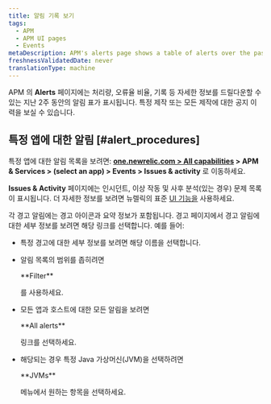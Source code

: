 ```yaml
---
title: 알림 기록 보기
tags:
  - APM
  - APM UI pages
  - Events
metaDescription: APM's alerts page shows a table of alerts over the past two weeks that you can drill down into for details.
freshnessValidatedDate: never
translationType: machine
---
```


APM 의 <DNT>**Alerts**</DNT> 페이지에는 처리량, 오류율 비율, 기록 등 자세한 정보를 드릴다운할 수 있는 지난 2주 동안의 알림 표가 표시됩니다. 특정 제작 또는 모든 제작에 대한 공지 이력을 보실 수 있습니다.

## 특정 앱에 대한 알림 [#alert_procedures]

특정 앱에 대한 알림 목록을 보려면: <DNT>**[one.newrelic.com > All capabilities](https://one.newrelic.com/all-capabilities) > APM & Services > (select an app) > Events > Issues & activity**</DNT> 로 이동하세요.

<DNT>**Issues & Activity**</DNT> 페이지에는 인시던트, 이상 작동 및 사후 분석(있는 경우) 문제 목록이 표시됩니다. 더 자세한 정보를 보려면 뉴렐릭의 표준 [UI 기능을](/docs/new-relic-solutions/new-relic-one/introduction-new-relic-platform) 사용하세요.

각 경고 알림에는 경고 아이콘과 요약 정보가 포함됩니다. 경고 페이지에서 경고 알림에 대한 세부 정보를 보려면 해당 링크를 선택합니다. 예를 들어:

* 특정 경고에 대한 세부 정보를 보려면 해당 이름을 선택합니다.

* 알림 목록의 범위를 좁히려면

  <DNT>
    **Filter**
  </DNT>

  를 사용하세요.

* 모든 앱과 호스트에 대한 모든 알림을 보려면

  <DNT>
    **All alerts**
  </DNT>

  링크를 선택하세요.

* 해당되는 경우 특정 Java 가상머신(JVM)을 선택하려면

  <DNT>
    **JVMs**
  </DNT>

  메뉴에서 원하는 항목을 선택하세요.
